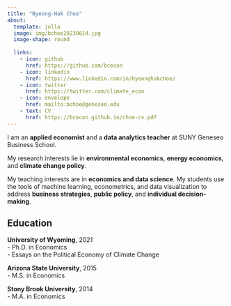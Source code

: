 ```yaml
---
title: "Byeong-Hak Choe" 
about:
  template: jolla 
  image: img/bchoe20230614.jpg
  image-shape: round
  	
  links:
    - icon: github
      href: https://github.com/bcecon
    - icon: linkedin
      href: https://www.linkedin.com/in/byeonghakchoe/
    - icon: twitter
      href: https://twitter.com/climate_econ
    - icon: envelope
      href: mailto:bchoe@geneseo.edu
    - text: CV
      href: https://bcecon.github.io/choe-cv.pdf
---
```



I am an **applied economist** and a **data analytics teacher** at SUNY Geneseo Business School.

My research interests lie in **environmental economics**, **energy economics**, and **climate change policy**.

My teaching interests are in **economics and data science**. My students use the tools of machine learning, econometrics, and data visualization to address **business strategies**, **public policy**, and **individual decision-making**.



## Education

**University of Wyoming**, 2021<br>
- Ph.D. in Economics<br>
- Essays on the Political Economy of Climate Change

**Arizona State University**, 2015<br>
- M.S. in Economics

**Stony Brook University**, 2014<br>
- M.A. in Economics

